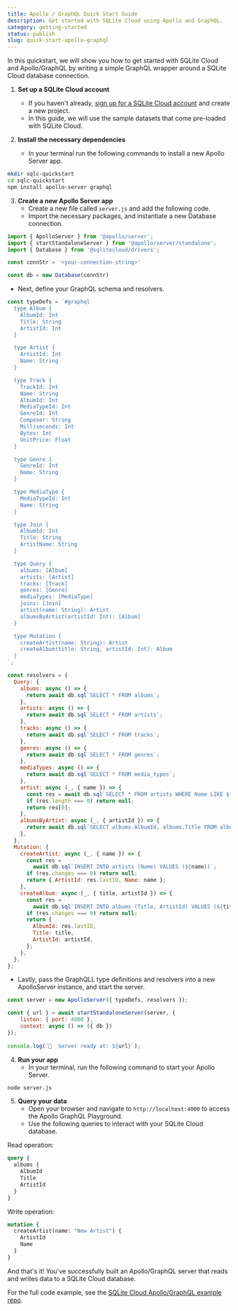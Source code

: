 ```yaml
---
title: Apollo / GraphQL Quick Start Guide
description: Get started with SQLite Cloud using Apollo and GraphQL.
category: getting-started
status: publish
slug: quick-start-apollo-graphql
---
```


In this quickstart, we will show you how to get started with SQLite Cloud and Apollo/GraphQL by writing a simple GraphQL wrapper around a SQLite Cloud database connection.

1. **Set up a SQLite Cloud account**
   - If you haven't already, [sign up for a SQLite Cloud account](https://sqlitecloud.io/register) and create a new project.
   - In this guide, we will use the sample datasets that come pre-loaded with SQLite Cloud.

2. **Install the necessary dependencies**
   - In your terminal run the following commands to install a new Apollo Server app.
 
```bash
mkdir sqlc-quickstart
cd sqlc-quickstart
npm install apollo-server graphql
```

3. **Create a new Apollo Server app**
   - Create a new file called `server.js` and add the following code.
   - Import the necessary packages, and instantiate a new Database connection.
```js
import { ApolloServer } from '@apollo/server';
import { startStandaloneServer } from '@apollo/server/standalone';
import { Database } from '@sqlitecloud/drivers';

const connStr = '<your-connection-string>'

const db = new Database(connStr)
```
- Next, define your GraphQL schema and resolvers.
```js
const typeDefs = `#graphql
  type Album {
    AlbumId: Int
    Title: String
    ArtistId: Int
  }

  type Artist {
    ArtistId: Int
    Name: String
  }

  type Track {
    TrackId: Int
    Name: String
    AlbumId: Int
    MediaTypeId: Int
    GenreId: Int
    Composer: String
    Milliseconds: Int
    Bytes: Int
    UnitPrice: Float
  }

  type Genre {
    GenreId: Int
    Name: String
  }

  type MediaType {
    MediaTypeId: Int
    Name: String
  }

  type Join {
    AlbumId: Int
    Title: String
    ArtistName: String
  }

  type Query {
    albums: [Album]
    artists: [Artist]
    tracks: [Track]
    genres: [Genre]
    mediaTypes: [MediaType]
    joins: [Join]
    artist(name: String): Artist
    albumsByArtist(artistId: Int): [Album]
  }

  type Mutation {
    createArtist(name: String): Artist
    createAlbum(title: String, artistId: Int): Album
  }
`;

const resolvers = {
  Query: {
    albums: async () => {
      return await db.sql`SELECT * FROM albums`;
    },
    artists: async () => {
      return await db.sql`SELECT * FROM artists`;
    },
    tracks: async () => {
      return await db.sql`SELECT * FROM tracks`;
    },
    genres: async () => {
      return await db.sql`SELECT * FROM genres`;
    },
    mediaTypes: async () => {
      return await db.sql`SELECT * FROM media_types`;
    },
    artist: async (_, { name }) => {
      const res = await db.sql`SELECT * FROM artists WHERE Name LIKE ${name};`;
      if (res.length === 0) return null;
      return res[0];
    },
    albumsByArtist: async (_, { artistId }) => {
      return await db.sql`SELECT albums.AlbumId, albums.Title FROM albums INNER JOIN artists ON albums.ArtistId = artists.ArtistId WHERE artists.ArtistId = ${artistId}`;
    },
  },
  Mutation: {
    createArtist: async (_, { name }) => {
      const res =
        await db.sql`INSERT INTO artists (Name) VALUES (${name})`;
      if (res.changes === 0) return null;
      return { ArtistId: res.lastID, Name: name };
    },
    createAlbum: async (_, { title, artistId }) => {
      const res =
        await db.sql`INSERT INTO albums (Title, ArtistId) VALUES (${title}, ${artistId})`;
      if (res.changes === 0) return null;
      return {
        AlbumId: res.lastID,
        Title: title,
        ArtistId: artistId,
      };
    },
  },
};
```

- Lastly, pass the GraphQLL type definitions and resolvers into a new ApolloServer instance, and start the server.
```js
const server = new ApolloServer({ typeDefs, resolvers });

const { url } = await startStandaloneServer(server, {
    listen: { port: 4000 },
    context: async () => ({ db })
});
  
console.log(`🚀  Server ready at: ${url}`);
```

4. **Run your app**
   - In your terminal, run the following command to start your Apollo Server.
```bash
node server.js
```

5. **Query your data**
   - Open your browser and navigate to `http://localhost:4000` to access the Apollo GraphQL Playground.
   - Use the following queries to interact with your SQLite Cloud database.

Read operation:
```graphql
query {
  albums {
    AlbumId
    Title
    ArtistId
  }
}
```

Write operation:
```graphql
mutation {
  createArtist(name: "New Artist") {
    ArtistId
    Name
  }
}
```

And that's it! You've successfully built an Apollo/GraphQL server that reads and writes data to a SQLite Cloud database.

For the full code example, see the [SQLite Cloud Apollo/GraphQL example repo]().
